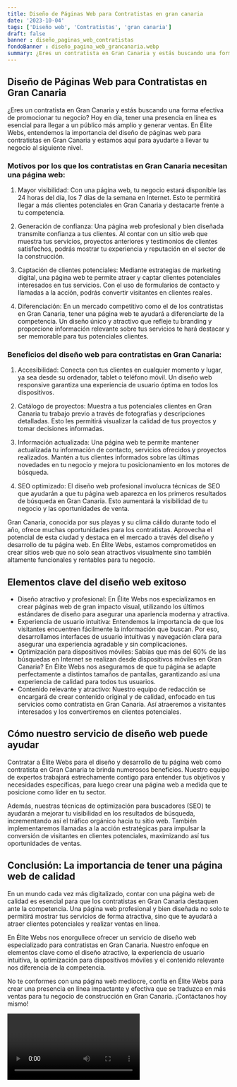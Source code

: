 ```yaml
---
title: Diseño de Páginas Web para Contratistas en gran canaria
date: '2023-10-04'
tags: ['Diseño web', 'Contratistas', 'gran canaria']
draft: false
banner : diseño_paginas_web_contratistas
fondoBanner : diseño_pagina_web_grancanaria.webp
summary: ¿Eres un contratista en Gran Canaria y estás buscando una forma efectiva de promocionar tu negocio? Hoy en día, tener una presencia en línea es esencial para llegar a un público más amplio y generar ventas. En Élite Webs, entendemos la importancia del diseño de páginas web para contratistas en Gran Canaria y estamos aquí para ayudarte a llevar tu negocio al siguiente nivel.
---
```


## Diseño de Páginas Web para Contratistas en Gran Canaria

¿Eres un contratista en Gran Canaria y estás buscando una forma efectiva de promocionar tu negocio? Hoy en día, tener una presencia en línea es esencial para llegar a un público más amplio y generar ventas. En Élite Webs, entendemos la importancia del diseño de páginas web para contratistas en Gran Canaria y estamos aquí para ayudarte a llevar tu negocio al siguiente nivel.

### Motivos por los que los contratistas en Gran Canaria necesitan una página web:

1. Mayor visibilidad: Con una página web, tu negocio estará disponible las 24 horas del día, los 7 días de la semana en Internet. Esto te permitirá llegar a más clientes potenciales en Gran Canaria y destacarte frente a tu competencia.

2. Generación de confianza: Una página web profesional y bien diseñada transmite confianza a tus clientes. Al contar con un sitio web que muestra tus servicios, proyectos anteriores y testimonios de clientes satisfechos, podrás mostrar tu experiencia y reputación en el sector de la construcción.

3. Captación de clientes potenciales: Mediante estrategias de marketing digital, una página web te permite atraer y captar clientes potenciales interesados en tus servicios. Con el uso de formularios de contacto y llamadas a la acción, podrás convertir visitantes en clientes reales.

4. Diferenciación: En un mercado competitivo como el de los contratistas en Gran Canaria, tener una página web te ayudará a diferenciarte de la competencia. Un diseño único y atractivo que refleje tu branding y proporcione información relevante sobre tus servicios te hará destacar y ser memorable para tus potenciales clientes.

### Beneficios del diseño web para contratistas en Gran Canaria:

1. Accesibilidad: Conecta con tus clientes en cualquier momento y lugar, ya sea desde su ordenador, tablet o teléfono móvil. Un diseño web responsive garantiza una experiencia de usuario óptima en todos los dispositivos.

2. Catálogo de proyectos: Muestra a tus potenciales clientes en Gran Canaria tu trabajo previo a través de fotografías y descripciones detalladas. Esto les permitirá visualizar la calidad de tus proyectos y tomar decisiones informadas.

3. Información actualizada: Una página web te permite mantener actualizada tu información de contacto, servicios ofrecidos y proyectos realizados. Mantén a tus clientes informados sobre las últimas novedades en tu negocio y mejora tu posicionamiento en los motores de búsqueda.

4. SEO optimizado: El diseño web profesional involucra técnicas de SEO que ayudarán a que tu página web aparezca en los primeros resultados de búsqueda en Gran Canaria. Esto aumentará la visibilidad de tu negocio y las oportunidades de venta.

Gran Canaria, conocida por sus playas y su clima cálido durante todo el año, ofrece muchas oportunidades para los contratistas. Aprovecha el potencial de esta ciudad y destaca en el mercado a través del diseño y desarrollo de tu página web. En Élite Webs, estamos comprometidos en crear sitios web que no solo sean atractivos visualmente sino también altamente funcionales y rentables para tu negocio.

<GifSeo />

<Cta />

## Elementos clave del diseño web exitoso

- Diseño atractivo y profesional: En Élite Webs nos especializamos en crear páginas web de gran impacto visual, utilizando los últimos estándares de diseño para asegurar una apariencia moderna y atractiva.
- Experiencia de usuario intuitiva: Entendemos la importancia de que los visitantes encuentren fácilmente la información que buscan. Por eso, desarrollamos interfaces de usuario intuitivas y navegación clara para asegurar una experiencia agradable y sin complicaciones.
- Optimización para dispositivos móviles: Sabías que más del 60% de las búsquedas en Internet se realizan desde dispositivos móviles en Gran Canaria? En Élite Webs nos aseguramos de que tu página se adapte perfectamente a distintos tamaños de pantallas, garantizando así una experiencia de calidad para todos tus usuarios.
- Contenido relevante y atractivo: Nuestro equipo de redacción se encargará de crear contenido original y de calidad, enfocado en tus servicios como contratista en Gran Canaria. Así atraeremos a visitantes interesados y los convertiremos en clientes potenciales.

## Cómo nuestro servicio de diseño web puede ayudar

Contratar a Élite Webs para el diseño y desarrollo de tu página web como contratista en Gran Canaria te brinda numerosos beneficios. Nuestro equipo de expertos trabajará estrechamente contigo para entender tus objetivos y necesidades específicas, para luego crear una página web a medida que te posicione como líder en tu sector. 

Además, nuestras técnicas de optimización para buscadores (SEO) te ayudarán a mejorar tu visibilidad en los resultados de búsqueda, incrementando así el tráfico orgánico hacia tu sitio web. También implementaremos llamadas a la acción estratégicas para impulsar la conversión de visitantes en clientes potenciales, maximizando así tus oportunidades de ventas.

## Conclusión: La importancia de tener una página web de calidad

En un mundo cada vez más digitalizado, contar con una página web de calidad es esencial para que los contratistas en Gran Canaria destaquen ante la competencia. Una página web profesional y bien diseñada no solo te permitirá mostrar tus servicios de forma atractiva, sino que te ayudará a atraer clientes potenciales y realizar ventas en línea.

En Élite Webs nos enorgullece ofrecer un servicio de diseño web especializado para contratistas en Gran Canaria. Nuestro enfoque en elementos clave como el diseño atractivo, la experiencia de usuario intuitiva, la optimización para dispositivos móviles y el contenido relevante nos diferencia de la competencia.

No te conformes con una página web mediocre, confía en Élite Webs para crear una presencia en línea impactante y efectiva que se traduzca en más ventas para tu negocio de construcción en Gran Canaria. ¡Contáctanos hoy mismo!

<Video />

<CtaBot job='Contratistas' city='gran canaria'/>

<Gmaps query='gran canaria+españa+maps' />